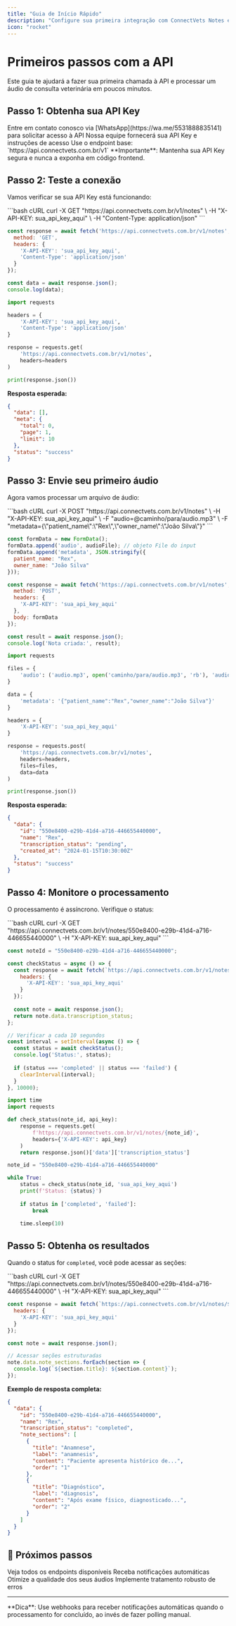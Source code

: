 ---
title: "Guia de Início Rápido"
description: "Configure sua primeira integração com ConnectVets Notes em minutos"
icon: "rocket"
---

# Primeiros passos com a API

Este guia te ajudará a fazer sua primeira chamada à API e processar um áudio de consulta veterinária em poucos minutos.

## Passo 1: Obtenha sua API Key

<Steps>
  <Step title="Crie sua conta">
    Entre em contato conosco via [WhatsApp](https://wa.me/5531888835141) para solicitar acesso à API
  </Step>
  <Step title="Receba suas credenciais">
    Nossa equipe fornecerá sua API Key e instruções de acesso
  </Step>
  <Step title="Configure o ambiente">
    Use o endpoint base: `https://api.connectvets.com.br/v1`
  </Step>
</Steps>

<Warning>
**Importante**: Mantenha sua API Key segura e nunca a exponha em código frontend.
</Warning>

## Passo 2: Teste a conexão

Vamos verificar se sua API Key está funcionando:

<CodeGroup>
```bash cURL
curl -X GET "https://api.connectvets.com.br/v1/notes" \
  -H "X-API-KEY: sua_api_key_aqui" \
  -H "Content-Type: application/json"
```

```javascript JavaScript
const response = await fetch('https://api.connectvets.com.br/v1/notes', {
  method: 'GET',
  headers: {
    'X-API-KEY': 'sua_api_key_aqui',
    'Content-Type': 'application/json'
  }
});

const data = await response.json();
console.log(data);
```

```python Python
import requests

headers = {
    'X-API-KEY': 'sua_api_key_aqui',
    'Content-Type': 'application/json'
}

response = requests.get(
    'https://api.connectvets.com.br/v1/notes',
    headers=headers
)

print(response.json())
```
</CodeGroup>

**Resposta esperada:**
```json
{
  "data": [],
  "meta": {
    "total": 0,
    "page": 1,
    "limit": 10
  },
  "status": "success"
}
```

## Passo 3: Envie seu primeiro áudio

Agora vamos processar um arquivo de áudio:

<CodeGroup>
```bash cURL
curl -X POST "https://api.connectvets.com.br/v1/notes" \
  -H "X-API-KEY: sua_api_key_aqui" \
  -F "audio=@caminho/para/audio.mp3" \
  -F "metadata={\"patient_name\":\"Rex\",\"owner_name\":\"João Silva\"}"
```

```javascript JavaScript
const formData = new FormData();
formData.append('audio', audioFile); // objeto File do input
formData.append('metadata', JSON.stringify({
  patient_name: "Rex",
  owner_name: "João Silva"
}));

const response = await fetch('https://api.connectvets.com.br/v1/notes', {
  method: 'POST',
  headers: {
    'X-API-KEY': 'sua_api_key_aqui'
  },
  body: formData
});

const result = await response.json();
console.log('Nota criada:', result);
```

```python Python
import requests

files = {
    'audio': ('audio.mp3', open('caminho/para/audio.mp3', 'rb'), 'audio/mpeg')
}

data = {
    'metadata': '{"patient_name":"Rex","owner_name":"João Silva"}'
}

headers = {
    'X-API-KEY': 'sua_api_key_aqui'
}

response = requests.post(
    'https://api.connectvets.com.br/v1/notes',
    headers=headers,
    files=files,
    data=data
)

print(response.json())
```
</CodeGroup>

**Resposta esperada:**
```json
{
  "data": {
    "id": "550e8400-e29b-41d4-a716-446655440000",
    "name": "Rex", 
    "transcription_status": "pending",
    "created_at": "2024-01-15T10:30:00Z"
  },
  "status": "success"
}
```

## Passo 4: Monitore o processamento

O processamento é assíncrono. Verifique o status:

<CodeGroup>
```bash cURL
curl -X GET "https://api.connectvets.com.br/v1/notes/550e8400-e29b-41d4-a716-446655440000" \
  -H "X-API-KEY: sua_api_key_aqui"
```

```javascript JavaScript
const noteId = "550e8400-e29b-41d4-a716-446655440000";

const checkStatus = async () => {
  const response = await fetch(`https://api.connectvets.com.br/v1/notes/${noteId}`, {
    headers: {
      'X-API-KEY': 'sua_api_key_aqui'
    }
  });
  
  const note = await response.json();
  return note.data.transcription_status;
};

// Verificar a cada 10 segundos
const interval = setInterval(async () => {
  const status = await checkStatus();
  console.log('Status:', status);
  
  if (status === 'completed' || status === 'failed') {
    clearInterval(interval);
  }
}, 10000);
```

```python Python
import time
import requests

def check_status(note_id, api_key):
    response = requests.get(
        f'https://api.connectvets.com.br/v1/notes/{note_id}',
        headers={'X-API-KEY': api_key}
    )
    return response.json()['data']['transcription_status']

note_id = "550e8400-e29b-41d4-a716-446655440000"

while True:
    status = check_status(note_id, 'sua_api_key_aqui')
    print(f'Status: {status}')
    
    if status in ['completed', 'failed']:
        break
        
    time.sleep(10)
```
</CodeGroup>

## Passo 5: Obtenha os resultados

Quando o status for `completed`, você pode acessar as seções:

<CodeGroup>
```bash cURL
curl -X GET "https://api.connectvets.com.br/v1/notes/550e8400-e29b-41d4-a716-446655440000" \
  -H "X-API-KEY: sua_api_key_aqui"
```

```javascript JavaScript
const response = await fetch(`https://api.connectvets.com.br/v1/notes/${noteId}`, {
  headers: {
    'X-API-KEY': 'sua_api_key_aqui'
  }
});

const note = await response.json();

// Acessar seções estruturadas
note.data.note_sections.forEach(section => {
  console.log(`${section.title}: ${section.content}`);
});
```
</CodeGroup>

**Exemplo de resposta completa:**
```json
{
  "data": {
    "id": "550e8400-e29b-41d4-a716-446655440000",
    "name": "Rex",
    "transcription_status": "completed",
    "note_sections": [
      {
        "title": "Anamnese",
        "label": "anamnesis", 
        "content": "Paciente apresenta histórico de...",
        "order": "1"
      },
      {
        "title": "Diagnóstico",
        "label": "diagnosis",
        "content": "Após exame físico, diagnosticado...",
        "order": "2" 
      }
    ]
  }
}
```

## 🎯 Próximos passos

<CardGroup cols={2}>
  <Card title="Explore a API" icon="code" href="/api-reference/overview">
    Veja todos os endpoints disponíveis
  </Card>
  <Card title="Configure Webhooks" icon="webhook" href="/concepts/webhooks">
    Receba notificações automáticas
  </Card>
  <Card title="Formatos de áudio" icon="file-audio" href="/integration/audio-requirements">
    Otimize a qualidade dos seus áudios
  </Card>
  <Card title="Tratamento de erros" icon="shield" href="/integration/error-handling">
    Implemente tratamento robusto de erros
  </Card>
</CardGroup>

---

<Tip>
**Dica**: Use webhooks para receber notificações automáticas quando o processamento for concluído, ao invés de fazer polling manual.
</Tip> 